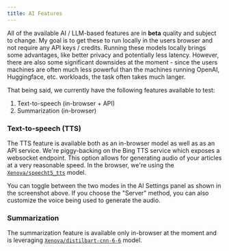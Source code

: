 ```yaml
---
title: AI Features
---
```


All of the available AI / LLM-based features are in **beta** quality and subject to change. My goal is to get these to run locally in the users browser and not require any API keys / credits. Running these models locally brings some advantages, like better privacy and potentially less latency. However, there are also some significant downsides at the moment - since the users machines are often much less powerful than the machines running OpenAI, Huggingface, etc. workloads, the task often takes much langer.

That being said, we currently have the following features available to test:

1. Text-to-speech (in-browser + API)
2. Summarization (in-browser)


<Screenshot src={AISettings} alt="AI Settings" />

### Text-to-speech (TTS)

The TTS feature is available both as an in-browser model as well as as an API service. We're piggy-backing on the Bing TTS service which exposes a websocket endpoint. This option allows for generating audio of your articles at a very reasonable speed. In the browser, we're using the [`Xenova/speecht5_tts`](https://huggingface.co/Xenova/speecht5_tts) model.

You can toggle between the two modes in the AI Settings panel as shown in the screenshot above. If you choose the "Server" method, you can also customize the voice being used to generate the audio.

### Summarization

The summarization feature is available only in-browser at the moment and is leveraging [`Xenova/distilbart-cnn-6-6`](https://huggingface.co/Xenova/distilbart-cnn-6-6) model.
